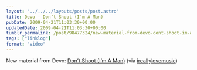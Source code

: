 ```yaml
---
layout: "../../../layouts/posts/post.astro"
title: Devo - Don’t Shoot (I’m A Man)
pubDate: 2009-04-21T11:03:30+00:00
updatedDate: 2009-04-21T11:03:30+00:00
tumblr_permalink: /post/98477324/new-material-from-devo-dont-shoot-im-a-man
tags: ["linklog"]
format: "video"
---
```



<YouTube id="https://www.youtube.com/watch?v=cKxhlXZ3hcY" />

New material from Devo: [Don&rsquo;t Shoot (I&rsquo;m A Man)][1] (via [ireallylovemusic][2])

[1]: https://www.youtube.com/watch?v=cKxhlXZ3hcY
[2]: http://ireallylovemusic.co.uk/blog/?p=1175
